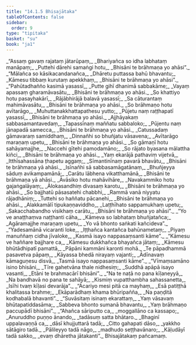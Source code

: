 ```yaml
---
title: "14.1.5 Bhisajātaka"
tableOfContents: false
sidebar:
  order: 9
type: "tipitaka"
basket: "su"
book: "ja1"
---
```



<DynamicBreadcrumb />

<Division number="78" book="ja1" bookNo="22" page="146">

<Paragraph number="2629" type="verses" book="ja1">
_“Assaṃ gavaṃ rajataṃ jātarūpaṃ,_  
_Bhariyañca so idha labhataṃ manāpaṃ;_  
_Puttehi dārehi samaṅgi hotu,_  
_Bhisāni te brāhmaṇa yo ahāsi”._  

</Paragraph>

</Division>
<Division number="79" book="ja1" bookNo="22" page="146">

<Paragraph number="2630" type="verses" book="ja1">
_“Mālañca so kāsikacandanañca,_  
_Dhāretu puttassa bahū bhavantu;_  
_Kāmesu tibbaṃ kurutaṃ apekkhaṃ,_  
_Bhisāni te brāhmaṇa yo ahāsi”._  

</Paragraph>

</Division>
<Division number="80" book="ja1" bookNo="22" page="146">

<Paragraph number="2631" type="verses" book="ja1">
_“Pahūtadhañño kasimā yasassī,_  
_Putte gihī dhanimā sabbakāme;_  
_Vayaṃ apassaṃ gharamāvasātu,_  
_Bhisāni te brāhmaṇa yo ahāsi._  

</Paragraph>

</Division>
<Division number="81" book="ja1" bookNo="22" page="146">

<Paragraph number="2632" type="verses" book="ja1">
_So khattiyo hotu pasayhakārī,_  
_Rājābhirājā balavā yasassī;_  
_Sa cāturantaṃ mahimāvasātu,_  
_Bhisāni te brāhmaṇa yo ahāsi._  

</Paragraph>

</Division>
<Division number="82" book="ja1" bookNo="22" page="147">

<Paragraph number="2633" type="verses" book="ja1">
_So brāhmaṇo hotu avītarāgo,_  
_Muhuttanakkhattapathesu yutto;_  
_Pūjetu naṃ raṭṭhapatī yasassī,_  
_Bhisāni te brāhmaṇa yo ahāsi._  

</Paragraph>

</Division>
<Division number="83" book="ja1" bookNo="22" page="147">

<Paragraph number="2634" type="verses" book="ja1">
_Ajjhāyakaṃ sabbasamantavedaṃ,_  
_Tapassīnaṃ maññatu sabbaloko;_  
_Pūjentu naṃ jānapadā samecca,_  
_Bhisāni te brāhmaṇa yo ahāsi._  

</Paragraph>

</Division>
<Division number="84" book="ja1" bookNo="22" page="147">

<Paragraph number="2635" type="verses" book="ja1">
_Catussadaṃ gāmavaraṃ samiddhaṃ,_  
_Dinnañhi so bhuñjatu vāsavena;_  
_Avītarāgo maraṇaṃ upetu,_  
_Bhisāni te brāhmaṇa yo ahāsi._  

</Paragraph>

</Division>
<Division number="85" book="ja1" bookNo="22" page="147">

<Paragraph number="2636" type="verses" book="ja1">
_So gāmaṇī hotu sahāyamajjhe,_  
_Naccehi gītehi pamodamāno;_  
_So rājato byasana mālattha kiñci,_  
_Bhisāni te brāhmaṇa yo ahāsi._  

</Paragraph>

</Division>
<Division number="86" book="ja1" bookNo="22" page="147">

<Paragraph number="2637" type="verses" book="ja1">
_Yaṃ ekarājā pathaviṃ vijetvā,_  
_Itthīsahassāna ṭhapetu aggaṃ;_  
_Sīmantinīnaṃ pavarā bhavātu,_  
_Bhisāni te brāhmaṇa yā ahāsi._  

</Paragraph>

</Division>
<Division number="87" book="ja1" bookNo="22" page="147">

<Paragraph number="2638" type="verses" book="ja1">
_Isīnañhi sā sabbasamāgatānaṃ,_  
_Bhuñjeyya sāduṃ avikampamānā;_  
_Carātu lābhena vikatthamānā,_  
_Bhisāni te brāhmaṇa yā ahāsi._  

</Paragraph>

</Division>
<Division number="88" book="ja1" bookNo="22" page="147">

<Paragraph number="2639" type="verses" book="ja1">
_Āvāsiko hotu mahāvihāre,_  
_Navakammiko hotu gajaṅgalāyaṃ;_  
_Ālokasandhiṃ divasaṃ karotu,_  
_Bhisāni te brāhmaṇa yo ahāsi._  

</Paragraph>

</Division>
<Division number="89" book="ja1" bookNo="22" page="147">

<Paragraph number="2640" type="verses" book="ja1">
_So bajjhatū pāsasatehi chabbhi,_  
_Rammā vanā niyyatu rājadhāniṃ;_  
_Tuttehi so haññatu pācanehi,_  
_Bhisāni te brāhmaṇa yo ahāsi._  

</Paragraph>

</Division>
<Division number="90" book="ja1" bookNo="22" page="148">

<Paragraph number="2641" type="verses" book="ja1">
_Alakkamālī tipukaṇṇaviddho,_  
_Laṭṭhīhato sappamukhaṃ upetu;_  
_Sakacchabandho visikhaṃ carātu,_  
_Bhisāni te brāhmaṇa yo ahāsi”._  

</Paragraph>

</Division>
<Division number="91" book="ja1" bookNo="22" page="148">

<Paragraph number="2642" type="verses" book="ja1">
_“Yo ve anaṭṭhaṃva naṭṭhanti cāha,_  
_Kāmeva so labhataṃ bhuñjatañca;_  
_Agāramajjhe maraṇaṃ upetu,_  
_Yo vā bhonto saṅkati kañcideva”._  

</Paragraph>

</Division>
<Division number="92" book="ja1" bookNo="22" page="148">

<Paragraph number="2643" type="verses" book="ja1">
_“Yadesamānā vicaranti loke,_  
_Iṭṭhañca kantañca bahūnametaṃ;_  
_Piyaṃ manuññaṃ cidha jīvaloke,_  
_Kasmā isayo nappasaṃsanti kāme”._  

</Paragraph>

</Division>
<Division number="93" book="ja1" bookNo="22" page="148">

<Paragraph number="2644" type="verses" book="ja1">
_“Kāmesu ve haññare bajjhare ca,_  
_Kāmesu dukkhañca bhayañca jātaṃ;_  
_Kāmesu bhūtādhipatī pamattā,_  
_Pāpāni kammāni karonti mohā._  

</Paragraph>

</Division>
<Division number="94" book="ja1" bookNo="22" page="148">

<Paragraph number="2645" type="verses" book="ja1">
_Te pāpadhammā pasavetva pāpaṃ,_  
_Kāyassa bhedā nirayaṃ vajanti;_  
_Ādīnavaṃ kāmaguṇesu disvā,_  
_Tasmā isayo nappasaṃsanti kāme”._  

</Paragraph>

</Division>
<Division number="95" book="ja1" bookNo="22" page="148">

<Paragraph number="2646" type="verses" book="ja1">
_“Vīmaṃsamāno isino bhisāni,_  
_Tīre gahetvāna thale nidhesiṃ;_  
_Suddhā apāpā isayo vasanti,_  
_Etāni te brahmacārī bhisāni”._  

</Paragraph>

</Division>
<Division number="96" book="ja1" bookNo="22" page="149">

<Paragraph number="2647" type="verses" book="ja1">
_“Na te naṭā no pana kīḷaneyyā,_  
_Na bandhavā no pana te sahāyā;_  
_Kismiṃ vupatthambha sahassanetta,_  
_Isīhi tvaṃ kīḷasi devarāja”._  

</Paragraph>

</Division>
<Division number="97" book="ja1" bookNo="22" page="149">

<Paragraph number="2648" type="verses" book="ja1">
_“Ācariyo mesi pitā ca mayhaṃ,_  
_Esā patiṭṭhā khalitassa brahme;_  
_Ekāparādhaṃ khama bhūripañña,_  
_Na paṇḍitā kodhabalā bhavanti”._  

</Paragraph>

</Division>
<Division number="98" book="ja1" bookNo="22" page="149">

<Paragraph number="2649" type="verses" book="ja1">
_“Suvāsitaṃ isinaṃ ekarattaṃ,_  
_Yaṃ vāsavaṃ bhūtapatiddasāma;_  
_Sabbeva bhonto sumanā bhavantu,_  
_Yaṃ brāhmaṇo paccupādī bhisāni”._  

</Paragraph>

</Division>
<Division number="99" book="ja1" bookNo="22" page="149">

<Paragraph number="2650" type="verses" book="ja1">
_“Ahañca sāriputto ca,_  
_moggallāno ca kassapo;_  
_Anuruddho puṇṇo ānando,_  
_tadāsuṃ satta bhātaro._  

</Paragraph>

</Division>
<Division number="100" book="ja1" bookNo="22" page="149">

<Paragraph number="2651" type="verses" book="ja1">
_Bhaginī uppalavaṇṇā ca,_  
_dāsī khujjuttarā tadā;_  
_Citto gahapati dāso,_  
_yakkho sātāgiro tadā._  

</Paragraph>

</Division>
<Division number="101" book="ja1" bookNo="22" page="149">

<Paragraph number="2652" type="verses" book="ja1">
_Pālileyyo tadā nāgo,_  
_madhudo seṭṭhavānaro;_  
_Kāḷudāyī tadā sakko,_  
_evaṃ dhāretha jātakanti”._  


</Paragraph>
</Division>

<Paragraph number="2653" type="center" book="ja1">
Bhisajātakaṃ pañcamaṃ.
</Paragraph>